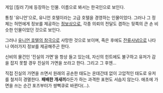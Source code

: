 게임 [킬러 7]에 등장하는 인물. 이름으로 봐서는 한국인으로 보인다.

통칭 '유니언'으로, 유니언 호텔이라는 고급 호텔을 경영하는 인물이었다. 그러나 그 정체는 허먼에게 정보를 제공하는 [[정보상]]으로, 각종 의뢰의 전달도 겸하는 뒷쪽의 큰 손 비슷한 인물이었던 것으로 보인다.

그러나 [[유니언 호텔의 참극]]으로 사망한 것으로 보이며, 죽은 후에도 [[잔류사념]]으로 나타나 여러가지 정보를 제공해주곤 한다.

신비의 물건인 '진실의 가면'을 항상 들고 있는데, 자신의 힌트에도 불구하고 유저가 감을 잡지 못할 경우 진실의 가면을 쏘라고 한다. 그리고 그 후엔...

직접 진실의 가면을 쓰면서 원래의 공손한 태도는 온데간데 없이 고압적인 태도로 유저를 철저히 경멸한다. '''패배한 개새끼'''라든가 하는 과격한 표현도 서슴지 않는다. 애초에 가면을 쓰는 순간 포즈부터가 쌍뻑큐로 바뀐다(...).
